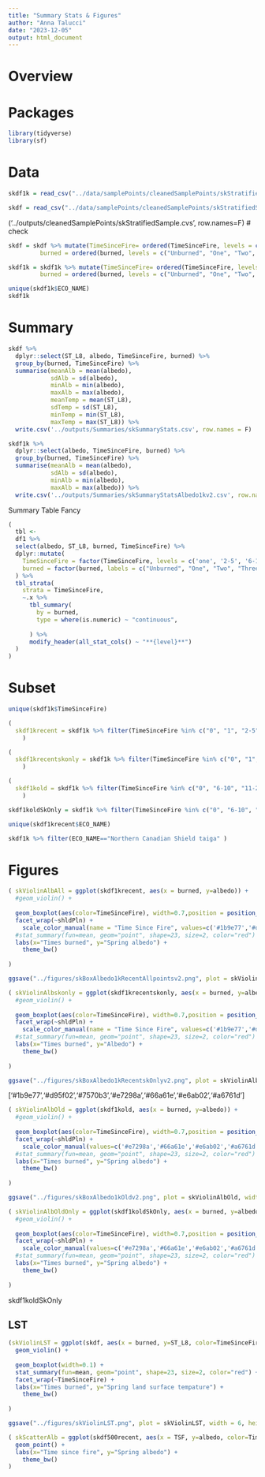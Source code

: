 ```yaml
---
title: "Summary Stats & Figures"
author: "Anna Talucci"
date: "2023-12-05"
output: html_document
---
```


# Overview


# Packages
```r
library(tidyverse)
library(sf)
```

# Data
```r
skdf1k = read_csv("../data/samplePoints/cleanedSamplePoints/skStratifiedSample1k20180213v2.cvs")
```


```r
skdf = read_csv("../data/samplePoints/cleanedSamplePoints/skStratifiedSample.cvs")
```
('../outputs/cleanedSamplePoints/skStratifiedSample.cvs', row.names=F)
# check
```r
skdf = skdf %>% mutate(TimeSinceFire= ordered(TimeSinceFire, levels = c("0", "1", "2-5", "6-10", "11-20", "21-31", "Other")),
         burned = ordered(burned, levels = c("Unburned", "One", "Two", "Three", "other")))
```

```r
skdf1k = skdf1k %>% mutate(TimeSinceFire= ordered(TimeSinceFire, levels = c("0", "1", "2-5", "6-10", "11-20", "21-31", "Other")),
         burned = ordered(burned, levels = c("Unburned", "One", "Two", "Three", "other")))
```

```r
unique(skdf1k$ECO_NAME)
skdf1k
```
# Summary

```r
skdf %>% 
  dplyr::select(ST_L8, albedo, TimeSinceFire, burned) %>%
  group_by(burned, TimeSinceFire) %>%
  summarise(meanAlb = mean(albedo),
            sdAlb = sd(albedo),
            minAlb = min(albedo),
            maxAlb = max(albedo),
            meanTemp = mean(ST_L8),
            sdTemp = sd(ST_L8),
            minTemp = min(ST_L8),
            maxTemp = max(ST_L8)) %>%
  write.csv('../outputs/Summaries/skSummaryStats.csv', row.names = F)

```

```r
skdf1k %>% 
  dplyr::select(albedo, TimeSinceFire, burned) %>%
  group_by(burned, TimeSinceFire) %>%
  summarise(meanAlb = mean(albedo),
            sdAlb = sd(albedo),
            minAlb = min(albedo),
            maxAlb = max(albedo)) %>%
  write.csv('../outputs/Summaries/skSummaryStatsAlbedo1kv2.csv', row.names = F)

```
Summary Table Fancy
```r
(
  tbl <- 
  df1 %>%
  select(albedo, ST_L8, burned, TimeSinceFire) %>%
  dplyr::mutate(
    TimeSinceFire = factor(TimeSinceFire, levels = c('one', '2-5', '6-10', '10-19', '20-31')),
    burned = factor(burned, labels = c("Unburned", "One", "Two", "Three"))
  ) %>%
  tbl_strata(
    strata = TimeSinceFire,
    ~.x %>%
      tbl_summary(
        by = burned,
        type = where(is.numeric) ~ "continuous",
        
      ) %>%
      modify_header(all_stat_cols() ~ "**{level}**") 
  )
)
```




# Subset
```r
unique(skdf1k$TimeSinceFire)
```

```r
(
  skdf1krecent = skdf1k %>% filter(TimeSinceFire %in% c("0", "1", "2-5")) 
    )

(
  skdf1krecentskonly = skdf1k %>% filter(TimeSinceFire %in% c("0", "1", "2-5")) %>% filter(ECO_NAME %in% c("Mid-Canada Boreal Plains forests", "Midwest Canadian Shield forests"))
    )
```

```r
(
  skdf1kold = skdf1k %>% filter(TimeSinceFire %in% c("0", "6-10", "11-20", "21-31")) 
    )

skdf1koldSkOnly = skdf1k %>% filter(TimeSinceFire %in% c("0", "6-10", "11-20", "21-31"))%>% filter(ECO_NAME %in% c("Mid-Canada Boreal Plains forests", "Midwest Canadian Shield forests"))
```

```r
unique(skdf1krecent$ECO_NAME)
```

```r
skdf1k %>% filter(ECO_NAME=="Northern Canadian Shield taiga" )
```
# Figures

```r
( skViolinAlbAll = ggplot(skdf1krecent, aes(x = burned, y=albedo)) +
  #geom_violin() + 
  
  geom_boxplot(aes(color=TimeSinceFire), width=0.7,position = position_dodge(width=0.9)) +
  facet_wrap(~shldPln) +
    scale_color_manual(name = "Time Since Fire", values=c('#1b9e77','#d95f02','#7570b3'), labels=c("unburned", "one year", "2-5 years")) +
  #stat_summary(fun=mean, geom="point", shape=23, size=2, color="red") +
  labs(x="Times burned", y="Spring albedo") +
    theme_bw()
  
)
```

```r
ggsave("../figures/skBoxAlbedo1kRecentAllpointsv2.png", plot = skViolinAlbAll, width = 8, height =5, units = c("in"), dpi=600, bg = "white" )
```
```r
( skViolinAlbskonly = ggplot(skdf1krecentskonly, aes(x = burned, y=albedo)) +
  #geom_violin() + 
  
  geom_boxplot(aes(color=TimeSinceFire), width=0.7,position = position_dodge(width=0.9)) +
  facet_wrap(~shldPln) +
    scale_color_manual(name = "Time Since Fire", values=c('#1b9e77','#d95f02','#7570b3'), labels=c("unburned", "one year", "2-5 years")) +
  #stat_summary(fun=mean, geom="point", shape=23, size=2, color="red") +
  labs(x="Times burned", y="Albedo") +
    theme_bw()
  
)
```

```r
ggsave("../figures/skBoxAlbedo1kRecentskOnlyv2.png", plot = skViolinAlbskonly, width = 8, height =6, units = c("in"), dpi=600, bg = "white" )
```

['#1b9e77','#d95f02','#7570b3','#e7298a','#66a61e','#e6ab02','#a6761d']
```r
( skViolinAlbOld = ggplot(skdf1kold, aes(x = burned, y=albedo)) +
  #geom_violin() + 
  
  geom_boxplot(aes(color=TimeSinceFire), width=0.7,position = position_dodge(width=0.9)) +
  facet_wrap(~shldPln) +
    scale_color_manual(values=c('#e7298a','#66a61e','#e6ab02','#a6761d')) +
  #stat_summary(fun=mean, geom="point", shape=23, size=2, color="red") +
  labs(x="Times burned", y="Spring albedo") +
    theme_bw()
  
)
```
```r
ggsave("../figures/skBoxAlbedo1kOldv2.png", plot = skViolinAlbOld, width = 8, height =5, units = c("in"), dpi=600, bg = "white" )
```

```r
( skViolinAlbOldOnly = ggplot(skdf1koldSkOnly, aes(x = burned, y=albedo)) +
  #geom_violin() + 
  
  geom_boxplot(aes(color=TimeSinceFire), width=0.7,position = position_dodge(width=0.9)) +
  facet_wrap(~shldPln) +
    scale_color_manual(values=c('#e7298a','#66a61e','#e6ab02','#a6761d')) +
  #stat_summary(fun=mean, geom="point", shape=23, size=2, color="red") +
  labs(x="Times burned", y="Spring albedo") +
    theme_bw()
  
)
```
skdf1koldSkOnly

## LST
```r
(skViolinLST = ggplot(skdf, aes(x = burned, y=ST_L8, color=TimeSinceFire)) +
  geom_violin() + 
  
  geom_boxplot(width=0.1) +
  stat_summary(fun=mean, geom="point", shape=23, size=2, color="red") +
  facet_wrap(~TimeSinceFire) +
  labs(x="Times burned", y="Spring land surface tempature") +
    theme_bw()
  
)
```
```r
ggsave("../figures/skViolinLST.png", plot = skViolinLST, width = 6, height =5, units = c("in"),dpi=600, bg = "white" )
```

 

```r
( skScatterAlb = ggplot(skdf500recent, aes(x = TSF, y=albedo, color=TimeSinceFire, shape=burned)) +
  geom_point() + 
  labs(x="Time since fire", y="Spring albedo") +
    theme_bw()
)
```


